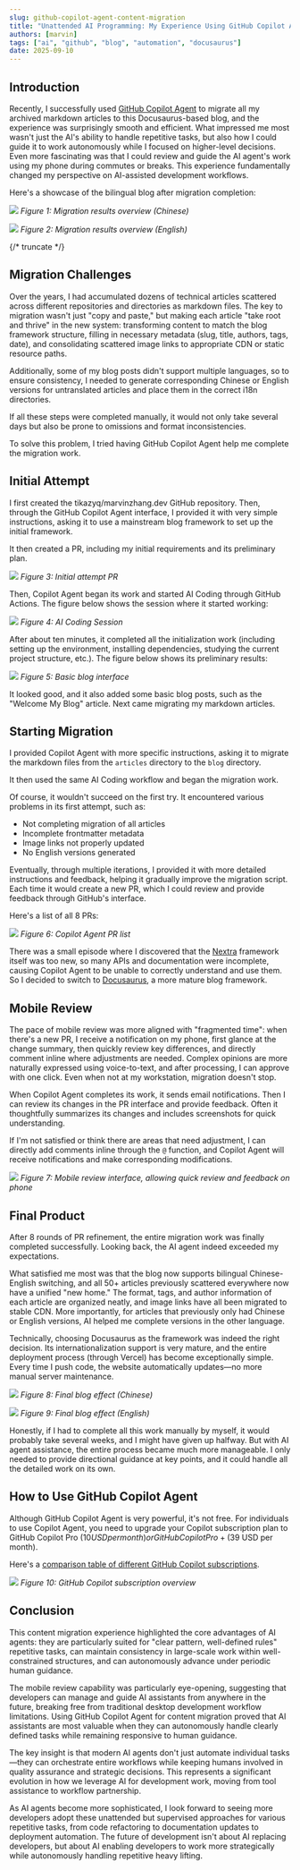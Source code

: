 ```yaml
---
slug: github-copilot-agent-content-migration
title: "Unattended AI Programming: My Experience Using GitHub Copilot Agent for Content Migration"
authors: [marvin]
tags: ["ai", "github", "blog", "automation", "docusaurus"]
date: 2025-09-10
---
```


## Introduction

Recently, I successfully used [GitHub Copilot Agent](https://docs.github.com/en/copilot/concepts/coding-agent/coding-agent) to migrate all my archived markdown articles to this Docusaurus-based blog, and the experience was surprisingly smooth and efficient. What impressed me most wasn't just the AI's ability to handle repetitive tasks, but also how I could guide it to work autonomously while I focused on higher-level decisions. Even more fascinating was that I could review and guide the AI agent's work using my phone during commutes or breaks. This experience fundamentally changed my perspective on AI-assisted development workflows.

Here's a showcase of the bilingual blog after migration completion:

![](https://codao.crawlab.cn/images/2025-09-11-Screenshot_11-9-2025_9214_marvinzhang-gcyb3162b-marvin-zhangs-projects.vercel.app-1.jpeg)
_Figure 1: Migration results overview (Chinese)_

![](https://codao.crawlab.cn/images/2025-09-11-Screenshot_11-9-2025_9314_marvinzhang-gcyb3162b-marvin-zhangs-projects.vercel.app.jpeg)
_Figure 2: Migration results overview (English)_

{/* truncate */}

## Migration Challenges

Over the years, I had accumulated dozens of technical articles scattered across different repositories and directories as markdown files. The key to migration wasn't just "copy and paste," but making each article "take root and thrive" in the new system: transforming content to match the blog framework structure, filling in necessary metadata (slug, title, authors, tags, date), and consolidating scattered image links to appropriate CDN or static resource paths.

Additionally, some of my blog posts didn't support multiple languages, so to ensure consistency, I needed to generate corresponding Chinese or English versions for untranslated articles and place them in the correct i18n directories.

If all these steps were completed manually, it would not only take several days but also be prone to omissions and format inconsistencies.

To solve this problem, I tried having GitHub Copilot Agent help me complete the migration work.

## Initial Attempt

I first created the tikazyq/marvinzhang.dev GitHub repository. Then, through the GitHub Copilot Agent interface, I provided it with very simple instructions, asking it to use a mainstream blog framework to set up the initial framework.

It then created a PR, including my initial requirements and its preliminary plan.

![](https://codao.crawlab.cn/images/2025-09-11-014908.png)
_Figure 3: Initial attempt PR_

Then, Copilot Agent began its work and started AI Coding through GitHub Actions. The figure below shows the session where it started working:

![](https://codao.crawlab.cn/images/2025-09-11-Screenshot_11-9-2025_95731_github.com.jpeg)
_Figure 4: AI Coding Session_

After about ten minutes, it completed all the initialization work (including setting up the environment, installing dependencies, studying the current project structure, etc.). The figure below shows its preliminary results:

![](https://codao.crawlab.cn/images/2025-09-11-483863375-ff8ce4b2-c459-424a-8bb6-5d20e4b1a309.jpeg)
_Figure 5: Basic blog interface_

It looked good, and it also added some basic blog posts, such as the "Welcome My Blog" article. Next came migrating my markdown articles.

## Starting Migration

I provided Copilot Agent with more specific instructions, asking it to migrate the markdown files from the `articles` directory to the `blog` directory.

It then used the same AI Coding workflow and began the migration work.

Of course, it wouldn't succeed on the first try. It encountered various problems in its first attempt, such as:

- Not completing migration of all articles
- Incomplete frontmatter metadata
- Image links not properly updated
- No English versions generated

Eventually, through multiple iterations, I provided it with more detailed instructions and feedback, helping it gradually improve the migration script. Each time it would create a new PR, which I could review and provide feedback through GitHub's interface.

Here's a list of all 8 PRs:

![](https://codao.crawlab.cn/images/2025-09-11-Screenshot_11-9-2025_10734_github.com.jpeg)
_Figure 6: Copilot Agent PR list_

There was a small episode where I discovered that the [Nextra](https://nextra.site/) framework itself was too new, so many APIs and documentation were incomplete, causing Copilot Agent to be unable to correctly understand and use them. So I decided to switch to [Docusaurus](https://docusaurus.io/), a more mature blog framework.

## Mobile Review

The pace of mobile review was more aligned with "fragmented time": when there's a new PR, I receive a notification on my phone, first glance at the change summary, then quickly review key differences, and directly comment inline where adjustments are needed. Complex opinions are more naturally expressed using voice-to-text, and after processing, I can approve with one click. Even when not at my workstation, migration doesn't stop.

When Copilot Agent completes its work, it sends email notifications. Then I can review its changes in the PR interface and provide feedback. Often it thoughtfully summarizes its changes and includes screenshots for quick understanding.

If I'm not satisfied or think there are areas that need adjustment, I can directly add comments inline through the `@` function, and Copilot Agent will receive notifications and make corresponding modifications.

![](https://codao.crawlab.cn/images/2025-09-11-IMG_6029.jpg)
_Figure 7: Mobile review interface, allowing quick review and feedback on phone_

## Final Product

After 8 rounds of PR refinement, the entire migration work was finally completed successfully. Looking back, the AI agent indeed exceeded my expectations.

What satisfied me most was that the blog now supports bilingual Chinese-English switching, and all 50+ articles previously scattered everywhere now have a unified "new home." The format, tags, and author information of each article are organized neatly, and image links have all been migrated to stable CDN. More importantly, for articles that previously only had Chinese or English versions, AI helped me complete versions in the other language.

Technically, choosing Docusaurus as the framework was indeed the right decision. Its internationalization support is very mature, and the entire deployment process (through Vercel) has become exceptionally simple. Every time I push code, the website automatically updates—no more manual server maintenance.

![](https://codao.crawlab.cn/images/2025-09-11-Screenshot_11-9-2025_104527_marvinzhang-gcyb3162b-marvin-zhangs-projects.vercel.app.jpeg)
_Figure 8: Final blog effect (Chinese)_

![](https://codao.crawlab.cn/images/2025-09-11-Screenshot_11-9-2025_102952_marvinzhang-gcyb3162b-marvin-zhangs-projects.vercel.app.jpeg)
_Figure 9: Final blog effect (English)_

Honestly, if I had to complete all this work manually by myself, it would probably take several weeks, and I might have given up halfway. But with AI agent assistance, the entire process became much more manageable. I only needed to provide directional guidance at key points, and it could handle all the detailed work on its own.

## How to Use GitHub Copilot Agent

Although GitHub Copilot Agent is very powerful, it's not free. For individuals to use Copilot Agent, you need to upgrade your Copilot subscription plan to GitHub Copilot Pro ($10 USD per month) or GitHub Copilot Pro+ ($39 USD per month).

Here's a [comparison table of different GitHub Copilot subscriptions](https://docs.github.com/en/copilot/concepts/billing/individual-plans).

![](https://codao.crawlab.cn/images/2025-09-11-Screenshot_11-9-2025_10537_docs.github.com.jpeg)
_Figure 10: GitHub Copilot subscription overview_

## Conclusion

This content migration experience highlighted the core advantages of AI agents: they are particularly suited for "clear pattern, well-defined rules" repetitive tasks, can maintain consistency in large-scale work within well-constrained structures, and can autonomously advance under periodic human guidance.

The mobile review capability was particularly eye-opening, suggesting that developers can manage and guide AI assistants from anywhere in the future, breaking free from traditional desktop development workflow limitations. Using GitHub Copilot Agent for content migration proved that AI assistants are most valuable when they can autonomously handle clearly defined tasks while remaining responsive to human guidance.

The key insight is that modern AI agents don't just automate individual tasks—they can orchestrate entire workflows while keeping humans involved in quality assurance and strategic decisions. This represents a significant evolution in how we leverage AI for development work, moving from tool assistance to workflow partnership.

As AI agents become more sophisticated, I look forward to seeing more developers adopt these unattended but supervised approaches for various repetitive tasks, from code refactoring to documentation updates to deployment automation. The future of development isn't about AI replacing developers, but about AI enabling developers to work more strategically while autonomously handling repetitive heavy lifting.